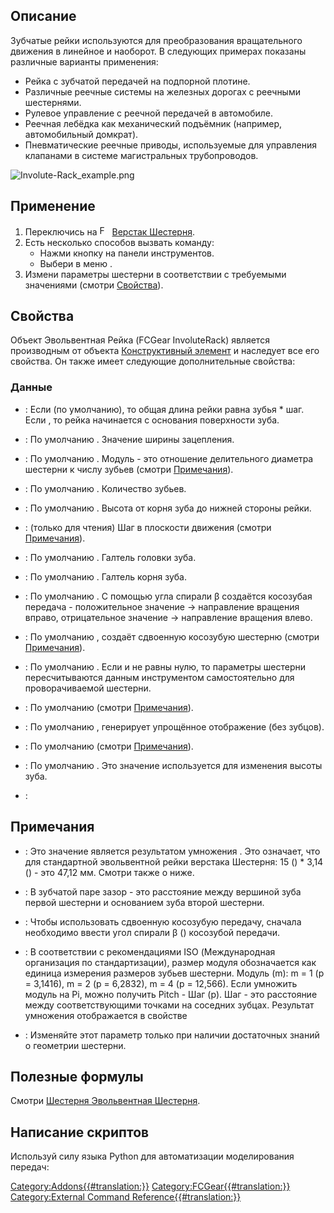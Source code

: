 <languages/>

{{Docnav/ru
|[[FCGear_InternalInvoluteGear/ru|Внутренняя Эвольвентная Шестерня]]
|[[FCGear_CycloidGear/ru|Циклоидальная Шестерня]]
|[[FCGear_Workbench/ru|Шестерня]]
|IconL=FCGear_InternalInvoluteGear.svg
|IconR=FCGear_CycloidGear.svg
|IconC=FCGear_workbench_icon.svg
}}

{{GuiCommand/ru
|Name=FCGear InvoluteRack
|Name/ru=Шестерня Эвольвентная Рейка
|MenuLocation=Шестерня → Эвольвентная Рейка
|Workbenches=[[FCGear_Workbench/ru|Шестерня]]
|Shortcut=Нет
|Version=v0.16
|SeeAlso=[[FCGear_InvoluteGear/ru|Шестерня Эвольвентная Шестерня]]
}}

<span id="Description"></span>
==Описание==

Зубчатые рейки используются для преобразования вращательного движения в линейное и наоборот. В следующих примерах показаны различные варианты применения:
* Рейка с зубчатой передачей на подпорной плотине.
* Различные реечные системы на железных дорогах с реечными шестернями.
* Рулевое управление с реечной передачей в автомобиле.
* Реечная лебёдка как механический подъёмник (например, автомобильный домкрат).
* Пневматические реечные приводы, используемые для управления клапанами в системе магистральных трубопроводов.

[[Image:Involute-Rack_example.png]]
{{Caption|Слева направо: Прямозубая передача, косозубая передача, двойная косозубая передача}}

<span id="Usage"></span>
== Применение ==

# Переключись на [[Image:FCGear_workbench_icon.svg|16px]] [[FCGear_Workbench/ru| Верстак Шестерня]].
# Есть несколько способов вызвать команду:
#* Нажми кнопку {{Button|[[File:FCGear_InvoluteRack.svg|16px]] [[FCGear_InvoluteRack/ru|Эвольвентная Рейка]]}} на панели инструментов.
#* Выбери в меню {{MenuCommand|Шестерня → [[File:FCGear_InvoluteRack.svg|16px]] Эвольвентная Рейка}}.
# Измени параметры шестерни в соответствии с требуемыми значениями (смотри [[#Properties|Свойства]]).

<span id="Properties"></span>
== Свойства ==

Объект Эвольвентная Рейка (FCGear InvoluteRack) является производным от объекта [[Part_Feature/ru|Конструктивный элемент]] и наследует все его свойства. Он также имеет следующие дополнительные свойства:

<span id="Data"></span>
=== Данные ===

{{Properties_Title|base - базовые}}

* {{PropertyData|add_endings - добавить_концы|Булево}}: Если {{True}} (по умолчанию), то общая длина рейки равна зубья * шаг. Если {{False}}, то рейка начинается с основания поверхности зуба.
* {{PropertyData|height - высота|Длина}}: По умолчанию {{Value|5 мм}}. Значение ширины зацепления.
* {{PropertyData|module - модуль|Длина}}: По умолчанию {{Value|1 мм}}. Модуль - это отношение делительного диаметра шестерни к числу зубьев (смотри [[#Notes|Примечания]]).
* {{PropertyData|num_teeth - число_зубьев|Целое}}: По умолчанию {{Value|15}}. Количество зубьев.
* {{PropertyData|thickness - толщина|Длина}}: По умолчанию {{Value|5}}. Высота от корня зуба до нижней стороны рейки.

{{Properties_Title|computed - вычисленные}}

* {{PropertyData|transverse_pitch - поперечный_шаг|Длина}}: (только для чтения) Шаг в плоскости движения (смотри [[#Notes|Примечания]]).

{{Properties_Title|fillets - скругления (галтели)}}

* {{PropertyData|head_fillet - скругление_головки|С плавающей точкой}}: По умолчанию {{Value|0 мм}}. Галтель головки зуба.
* {{PropertyData|root_fillet - корневое_скругление|С плавающей точкой}}: По умолчанию {{Value|0 мм}}. Галтель корня зуба.

{{Properties_Title|helical - косозубая}}

* {{PropertyData|beta|Угол}}: По умолчанию {{value|0 °}}. С помощью угла спирали β создаётся косозубая передача - положительное значение → направление вращения вправо, отрицательное значение → направление вращения влево.
* {{PropertyData|double_helix - сдвоенная_косозубая|Булево}}: По умолчанию {{False}}, {{True}} создаёт сдвоенную косозубую шестерню (смотри [[#Notes|Примечания]]).
* {{PropertyData|properties_from_tool - свойства_из_инструмента|Булево}}: По умолчанию {{False}}. Если {{True}} и {{PropertyData|угол_спирали}} не равны нулю, то параметры шестерни пересчитываются данным инструментом самостоятельно для проворачиваемой шестерни.

{{Properties_Title|involute - эвольвента}}

* {{PropertyData|pressure_angle - угол_давления|Угол}}: По умолчанию {{Value|20 °}} (смотри [[#Notes|Примечания]]).

{{Properties_Title|precision - точность}}

* {{PropertyData|simplified - упрощённая|Булево}}: По умолчанию {{False}}, {{True}} генерирует упрощённое отображение (без зубцов).

{{Properties_Title|tolerance - допуск}}

* {{PropertyData|clearance - зазор|С плавающей точкой}}: По умолчанию {{Value|0.25}} (смотри [[#Notes|Примечания]]).
* {{PropertyData|head - головка|С плавающей точкой}}: По умолчанию {{Value|0 мм}}. Это значение используется для изменения высоты зуба.

{{Properties_Title|version - версия}}

* {{PropertyData|version - версия|Строка}}:

<span id="Notes"></span>
== Примечания ==

*  {{Emphasis|transverse_pitch - поперечный_шаг}}: Это значение является результатом умножения {{Emphasis|модуль * pi}}. Это означает, что для стандартной эвольвентной рейки верстака Шестерня: 15 ({{Emphasis|зубьев}}) * 3,14 ({{Emphasis|поперечный_шаг}}) - это 47,12 мм. Смотри также о {{Emphasis|module - модуле}} ниже.
*  {{Emphasis|clearance - зазор}}: В зубчатой паре зазор - это расстояние между вершиной зуба первой шестерни и основанием зуба второй шестерни.
* {{Emphasis|double_helix - сдвоенная_косозубая}}: Чтобы использовать сдвоенную косозубую передачу, сначала необходимо ввести угол спирали β ({{Emphasis|beta - бета}}) косозубой передачи.
* {{Emphasis|module - модуль}}: В соответствии с рекомендациями ISO (Международная организация по стандартизации), размер модуля обозначается как единица измерения размеров зубьев шестерни. Модуль (m): m = 1 (p = 3,1416), m = 2 (p = 6,2832), m = 4 (p = 12,566). Если умножить модуль на Pi, можно получить Pitch - Шаг (p). Шаг - это расстояние между соответствующими точками на соседних зубцах. Результат умножения отображается в свойстве {{Emphasis|поперечный_шаг}}
* {{Emphasis|pressure_parameter - угол_давления}}: Изменяйте этот параметр только при наличии достаточных знаний о геометрии шестерни.

<span id="Useful_formulas"></span>
==Полезные формулы==

Смотри [[FCGear_InvoluteGear/ru#Useful_formulas|Шестерня Эвольвентная Шестерня]].

<span id="Scripting"></span>
== Написание скриптов ==

Используй силу языка Python для автоматизации моделирования передач:
{{Code|code=
import FreeCAD as App
import freecad.gears.commands
gear = freecad.gears.commands.CreateInvoluteRack.create()
gear.teeth = 20
gear.beta = 20
gear.height = 10
gear.double_helix = True
App.ActiveDocument.recompute()
Gui.SendMsgToActiveView("ViewFit")
}}


{{Docnav/ru
|[[FCGear_InternalInvoluteGear/ru|Внутренняя Эвольвентная Шестерня]]
|[[FCGear_CycloidGear/ru|Циклоидальная Шестерня]]
|[[FCGear_Workbench/ru|Шестерня]]
|IconL=FCGear_InternalInvoluteGear.svg
|IconR=FCGear_CycloidGear.svg
|IconC=FCGear_workbench_icon.svg
}}

[[Category:Addons{{#translation:}}]]
[[Category:FCGear{{#translation:}}]]
[[Category:External Command Reference{{#translation:}}]]